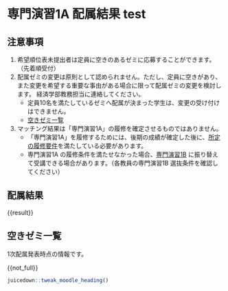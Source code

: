 # 専門演習1A 配属結果 test

## 注意事項

1. 希望順位表未提出者は定員に空きのあるゼミに応募することができます。（先着順受付）
2. 配属ゼミの変更は原則として認められません。ただし、定員に空きがあり、
   また変更を希望する重要な事由がある場合に限って配属ゼミの変更を検討します。
   経済学部教務担当に連絡してください。
   - 定員10名を満たしているゼミへ配属が決まった学生は、変更の受け付けはできません。
   - [空きゼミ一覧](#vacancy)
    
3. マッチング結果は「専門演習1A」の履修を確定させるものではありません。
   - 「専門演習1A」を履修するためには、後期の成績が確定した後に、[所定の履修要件](https://lms.omu.ac.jp/mod/page/view.php?id=892484)を満たしている必要があります。
   - 専門演習1A の履修条件を満たせなかった場合、[専門演習1B](https://lms.omu.ac.jp/mod/page/view.php?id=893671) に振り替えて受講できる場合があります。（各教員の専門演習1B 選抜条件を確認してください）

## 配属結果

{{result}}



## 空きゼミ一覧 {#vacancy}

1次配属発表時点の情報です。

{{not_full}}


```r
juicedown::tweak_moodle_heading()
```

